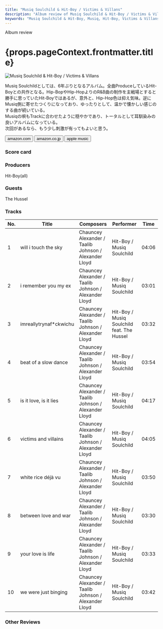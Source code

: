```yaml
---
title: "Musiq Soulchild & Hit-Boy / Victims & Villans"
description: "Album review of Musiq Soulchild & Hit-Boy / Victims & Villans"
keywords: "Musiq Soulchild & Hit-Boy, Musiq, Hit-Boy, Victims & Villans, ミュージック・ソウルチャイルド"
---
```






<p className="largeP">Album review</p>
<h1 className="h1--no--margin">{props.pageContext.frontmatter.title}</h1>

<Row  className="image-card-group">
	<Column colMd={3} colLg={4} noGutterMdLeft="">
       <ImageCard>

![Musiq Soulchild & Hit-Boy / Victims & Villans](../../images/cd/musiqhitboy1L.jpg)

</ImageCard>
	</Column>
	<Column colMd={4} colLg={8} noGutterMdLeft="">
		<p>
			Musiq Soulchildとしては、6年ぶりとなるアルバム。全曲ProduceしているHit-Boyとの共作となる。Hip-BopやHip-HopよりのR&B曲の制作を主戦場とすると勝手に思っていたHit-Boyではあるが、意外と、Hip-Hop色は抑え気味。逆にMusiq側に寄せたつくりになっており、ゆったりとして、温かで懐かしい感じのする曲が続いている。
			<br/>Musiqの唄もTrackに合わせたように穏やかであり、トータルとして耳馴染みの良いアルバムになっている。
			<br/>次回があるなら、もう少し刺激が有ってもよいと思う。
		</p>
    <div>
	  	<Button className="button-right-mergin"  href="https://amzn.to/3XGNEze" renderIcon={ArrowUpRight} size='sm' kind='primary'>
    	  amazon.com
    	</Button>
    	<Button className="button-right-mergin"  href="https://amzn.to/3pFEdnc" renderIcon={ArrowUpRight} size='sm' kind='secondary'>
    	  amazon.co.jp
    	</Button>
    	<Button className="button-right-mergin"  href="https://apple.co/43gZxwQ" renderIcon={ArrowUpRight} size='sm' kind='tertiary'>
    	  apple music
			</Button>
			<AdvJS2/>
		</div>
	</Column>
</Row>
<Row >
	<Column colMd={4} colLg={4} noGutterMdLeft="">
		<div>
    	<h3>Score card</h3>
			<SliderJS1 value="5" />
    	<SliderJS2 value="2" />
			<SliderJS3 value="1" />
    	<SliderJS4 value="8" />
		</div>
	</Column>
	<Column colMd={8} colLg={8} noGutterMdLeft="">
		<div>
			<h3>Producers</h3>
			<p>
				Hit-Boy(all)
			</p>
			<h3>Guests</h3>
			<p>
				The Hussel
			</p>
		</div>
	</Column>
</Row>

<h3>Tracks</h3>

| No. | Title                   | Composers                                             | Performer                                  | Time  |
| --- | ----------------------- | ----------------------------------------------------- | ------------------------------------------ | ----- |
| 1   | will i touch the sky    | Chauncey Alexander / Taalib Johnson / Alexander Lloyd | Hit-Boy / Musiq Soulchild                  | 04:06 |
| 2   | i remember you my ex    | Chauncey Alexander / Taalib Johnson / Alexander Lloyd | Hit-Boy / Musiq Soulchild                  | 03:01 |
| 3   | imreallytrynaf\*ckwichu | Chauncey Alexander / Taalib Johnson / Alexander Lloyd | Hit-Boy / Musiq Soulchild feat. The Hussel | 03:32 |
| 4   | beat of a slow dance    | Chauncey Alexander / Taalib Johnson / Alexander Lloyd | Hit-Boy / Musiq Soulchild                  | 03:54 |
| 5   | is it love, is it lies  | Chauncey Alexander / Taalib Johnson / Alexander Lloyd | Hit-Boy / Musiq Soulchild                  | 04:17 |
| 6   | victims and villains    | Chauncey Alexander / Taalib Johnson / Alexander Lloyd | Hit-Boy / Musiq Soulchild                  | 04:05 |
| 7   | white rice déjà vu      | Chauncey Alexander / Taalib Johnson / Alexander Lloyd | Hit-Boy / Musiq Soulchild                  | 03:50 |
| 8   | between love and war    | Chauncey Alexander / Taalib Johnson / Alexander Lloyd | Hit-Boy / Musiq Soulchild                  | 03:30 |
| 9   | your love is life       | Chauncey Alexander / Taalib Johnson / Alexander Lloyd | Hit-Boy / Musiq Soulchild                  | 03:33 |
| 10  | we were just binging    | Chauncey Alexander / Taalib Johnson / Alexander Lloyd | Hit-Boy / Musiq Soulchild                  | 03:42 |

<h3>Other Reviews</h3>

<Row>
  <Column colMd={3} colLg={3} noGutterMdLeft>
    <Review1 />
  </Column>
</Row>

<AdvJS3 />